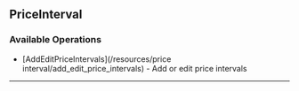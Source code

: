 
## PriceInterval

### Available Operations

* [AddEditPriceIntervals](/resources/price interval/add_edit_price_intervals) - Add or edit price intervals

---
<AddEditPriceIntervals />
